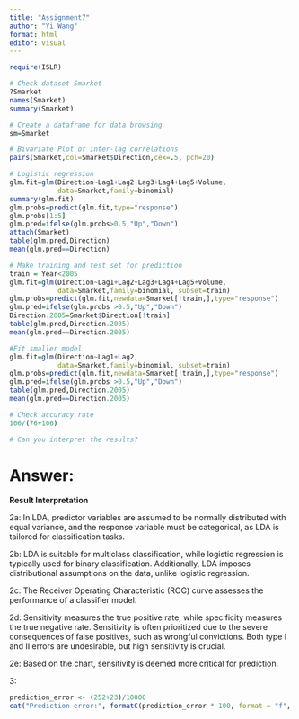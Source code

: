 ```yaml
---
title: "Assignment7"
author: "Yi Wang"
format: html
editor: visual
---
```


```R

require(ISLR)

# Check dataset Smarket
?Smarket
names(Smarket)
summary(Smarket)

# Create a dataframe for data browsing
sm=Smarket

# Bivariate Plot of inter-lag correlations
pairs(Smarket,col=Smarket$Direction,cex=.5, pch=20)

# Logistic regression
glm.fit=glm(Direction~Lag1+Lag2+Lag3+Lag4+Lag5+Volume,
            data=Smarket,family=binomial)
summary(glm.fit)
glm.probs=predict(glm.fit,type="response") 
glm.probs[1:5]
glm.pred=ifelse(glm.probs>0.5,"Up","Down")
attach(Smarket)
table(glm.pred,Direction)
mean(glm.pred==Direction)

# Make training and test set for prediction
train = Year<2005
glm.fit=glm(Direction~Lag1+Lag2+Lag3+Lag4+Lag5+Volume,
            data=Smarket,family=binomial, subset=train)
glm.probs=predict(glm.fit,newdata=Smarket[!train,],type="response") 
glm.pred=ifelse(glm.probs >0.5,"Up","Down")
Direction.2005=Smarket$Direction[!train]
table(glm.pred,Direction.2005)
mean(glm.pred==Direction.2005)

#Fit smaller model
glm.fit=glm(Direction~Lag1+Lag2,
            data=Smarket,family=binomial, subset=train)
glm.probs=predict(glm.fit,newdata=Smarket[!train,],type="response") 
glm.pred=ifelse(glm.probs >0.5,"Up","Down")
table(glm.pred,Direction.2005)
mean(glm.pred==Direction.2005)

# Check accuracy rate
106/(76+106)

# Can you interpret the results?

```

# Answer: 

**Result Interpretation**

2a: In LDA, predictor variables are assumed to be normally distributed with equal variance, and the response variable must be categorical, as LDA is tailored for classification tasks.

2b: LDA is suitable for multiclass classification, while logistic regression is typically used for binary classification. Additionally, LDA imposes distributional assumptions on the data, unlike logistic regression.

2c: The Receiver Operating Characteristic (ROC) curve assesses the performance of a classifier model.

2d: Sensitivity measures the true positive rate, while specificity measures the true negative rate. Sensitivity is often prioritized due to the severe consequences of false positives, such as wrongful convictions. Both type I and II errors are undesirable, but high sensitivity is crucial.

2e: Based on the chart, sensitivity is deemed more critical for prediction.

3:

```R
prediction_error <- (252+23)/10000
cat("Prediction error:", formatC(prediction_error * 100, format = "f", digits = 2), "%\n")
```
